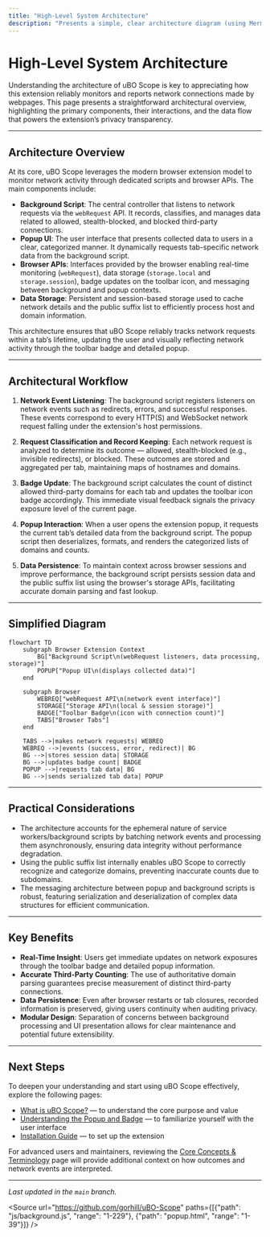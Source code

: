 ```yaml
---
title: "High-Level System Architecture"
description: "Presents a simple, clear architecture diagram (using Mermaid) mapping the relationships among the extension's background script, popup UI, browser APIs, and data storage. Provides a concise explanation of the key architectural workflow."
---
```


# High-Level System Architecture

Understanding the architecture of uBO Scope is key to appreciating how this extension reliably monitors and reports network connections made by webpages. This page presents a straightforward architectural overview, highlighting the primary components, their interactions, and the data flow that powers the extension’s privacy transparency.

---

## Architecture Overview

At its core, uBO Scope leverages the modern browser extension model to monitor network activity through dedicated scripts and browser APIs. The main components include:

- **Background Script**: The central controller that listens to network requests via the `webRequest` API. It records, classifies, and manages data related to allowed, stealth-blocked, and blocked third-party connections.
- **Popup UI**: The user interface that presents collected data to users in a clear, categorized manner. It dynamically requests tab-specific network data from the background script.
- **Browser APIs**: Interfaces provided by the browser enabling real-time monitoring (`webRequest`), data storage (`storage.local` and `storage.session`), badge updates on the toolbar icon, and messaging between background and popup contexts.
- **Data Storage**: Persistent and session-based storage used to cache network details and the public suffix list to efficiently process host and domain information.

This architecture ensures that uBO Scope reliably tracks network requests within a tab’s lifetime, updating the user and visually reflecting network activity through the toolbar badge and detailed popup.

---

## Architectural Workflow

1. **Network Event Listening**: The background script registers listeners on network events such as redirects, errors, and successful responses. These events correspond to every HTTP(S) and WebSocket network request falling under the extension's host permissions.

2. **Request Classification and Record Keeping**: Each network request is analyzed to determine its outcome — allowed, stealth-blocked (e.g., invisible redirects), or blocked. These outcomes are stored and aggregated per tab, maintaining maps of hostnames and domains.

3. **Badge Update**: The background script calculates the count of distinct allowed third-party domains for each tab and updates the toolbar icon badge accordingly. This immediate visual feedback signals the privacy exposure level of the current page.

4. **Popup Interaction**: When a user opens the extension popup, it requests the current tab’s detailed data from the background script. The popup script then deserializes, formats, and renders the categorized lists of domains and counts.

5. **Data Persistence**: To maintain context across browser sessions and improve performance, the background script persists session data and the public suffix list using the browser's storage APIs, facilitating accurate domain parsing and fast lookup.

---

## Simplified Diagram

```mermaid
flowchart TD
    subgraph Browser Extension Context
        BG["Background Script\n(webRequest listeners, data processing, storage)"]
        POPUP["Popup UI\n(displays collected data)"]
    end

    subgraph Browser
        WEBREQ["webRequest API\n(network event interface)"]
        STORAGE["Storage API\n(local & session storage)"]
        BADGE["Toolbar Badge\n(icon with connection count)"]
        TABS["Browser Tabs"]
    end

    TABS -->|makes network requests| WEBREQ
    WEBREQ -->|events (success, error, redirect)| BG
    BG -->|stores session data| STORAGE
    BG -->|updates badge count| BADGE
    POPUP -->|requests tab data| BG
    BG -->|sends serialized tab data| POPUP
```

---

## Practical Considerations

- The architecture accounts for the ephemeral nature of service workers/background scripts by batching network events and processing them asynchronously, ensuring data integrity without performance degradation.
- Using the public suffix list internally enables uBO Scope to correctly recognize and categorize domains, preventing inaccurate counts due to subdomains.
- The messaging architecture between popup and background scripts is robust, featuring serialization and deserialization of complex data structures for efficient communication.

---

## Key Benefits

- **Real-Time Insight**: Users get immediate updates on network exposures through the toolbar badge and detailed popup information.
- **Accurate Third-Party Counting**: The use of authoritative domain parsing guarantees precise measurement of distinct third-party connections.
- **Data Persistence**: Even after browser restarts or tab closures, recorded information is preserved, giving users continuity when auditing privacy.
- **Modular Design**: Separation of concerns between background processing and UI presentation allows for clear maintenance and potential future extensibility.

---

## Next Steps

To deepen your understanding and start using uBO Scope effectively, explore the following pages:

- [What is uBO Scope?](/overview/introduction-group/what-is-ubo-scope) — to understand the core purpose and value
- [Understanding the Popup and Badge](/getting-started/getting-going/exploring-popup) — to familiarize yourself with the user interface
- [Installation Guide](/getting-started/setup-introduction/installation) — to set up the extension

For advanced users and maintainers, reviewing the [Core Concepts & Terminology](/overview/architecture-group/core-concepts-terminology) page will provide additional context on how outcomes and network events are interpreted.

---

_Last updated in the `main` branch._

<Source url="https://github.com/gorhill/uBO-Scope" paths={[{"path": "js/background.js", "range": "1-229"}, {"path": "popup.html", "range": "1-39"}]} />
